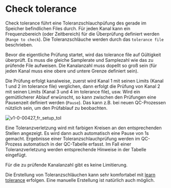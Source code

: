 # Check tolerance

Check tolerance führt eine Toleranzschlauchpüfung des gerade im Speicher befindlichen Files durch. Für jeden Kanal kann ein Frequenzbereich (oder Zeitbereich) für die Überprüfung definiert werden (``Range to check``). Die Toleranzschläuche werden durch das ``tolerance file`` beschrieben.

Bevor die eigentliche Prüfung startet, wird das tolerance file auf Gültigkeit überprüft. Es muss die gleiche Samplerate und Samplezahl wie das zu prüfende File aufweisen. Die Kanalanzahl muss dopellt so groß sein (für jeden Kanal muss eine obere und untere Grenze definiert sein).

Die Prüfung erfolgt kanalweise, zuerst wird Kanal 1 mit seinen Limits (Kanal 1 und 2 im tolerance file) verglichen, dann erfolgt die Prüfung von Kanal 2 mit seinen Limits (Kanal 3 und 4 im tolerance file), usw. Wird ein gemütlicherer Ablauf erwünscht, so kann zwischen den Prüfungen eine Pausenzeit definiert werden (``Pause``). Das kann z.B. bei neuen QC-Prozessen nützlich sein, um den Prüfablauf zu beobachten.

![v1-0-00427_fr_setup_tol](/v1-0-00427_fr_setup_tol.png)

Eine Toleranzverletzung wird mit farbigen Kreisen an den entsprechenden Stellen angezeigt. Es wird dann auch automatisch eine Pause von 1s gemacht. Ergebnisse einer Toleranzschlauchprüfung werden im QC-Prozess automatisch in der QC-Tabelle erfasst. Im Fall einer Toleranzverletzung werden entsprechende Hinweise in der Tabelle eingefügt.

Für die zu prüfende Kanalanzahl gibt es keine Limitierung.

Die Erstellung von Toleranzschläuchen kann sehr komfortabel mit [learn tolerance](/de/help/qc/learn-tolerance) erfolgen. Eine manuelle Erstellung ist natürlich auch möglich.